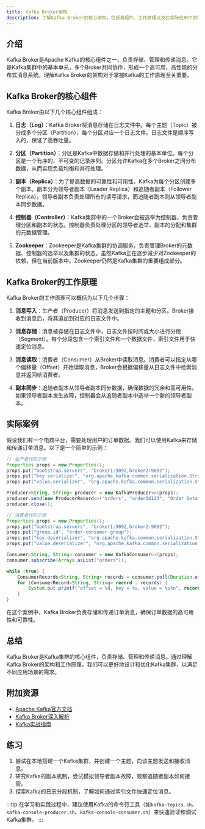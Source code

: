 ```yaml
---
title: Kafka Broker架构
description: 了解Kafka Broker的核心架构，包括其组件、工作原理以及在实际应用中的使用场景。
---
```


## 介绍

Kafka Broker是Apache Kafka的核心组件之一，负责存储、管理和传递消息。它是Kafka集群中的基本单元，多个Broker共同协作，形成一个高可用、高性能的分布式消息系统。理解Kafka Broker的架构对于掌握Kafka的工作原理至关重要。

## Kafka Broker的核心组件

Kafka Broker由以下几个核心组件组成：

1. **日志（Log）**：Kafka Broker将消息存储在日志文件中。每个主题（Topic）被分成多个分区（Partition），每个分区对应一个日志文件。日志文件是顺序写入的，保证了高吞吐量。

2. **分区（Partition）**：分区是Kafka中数据存储和并行处理的基本单位。每个分区是一个有序的、不可变的记录序列。分区允许Kafka在多个Broker之间分布数据，从而实现负载均衡和并行处理。

3. **副本（Replica）**：为了提高数据的可靠性和可用性，Kafka为每个分区创建多个副本。副本分为领导者副本（Leader Replica）和追随者副本（Follower Replica）。领导者副本负责处理所有的读写请求，而追随者副本则从领导者副本同步数据。

4. **控制器（Controller）**：Kafka集群中的一个Broker会被选举为控制器，负责管理分区和副本的状态。控制器负责处理分区的领导者选举、副本的分配和集群的元数据管理。

5. **Zookeeper**：Zookeeper是Kafka集群的协调服务，负责管理Broker的元数据、控制器的选举以及集群的状态。虽然Kafka正在逐步减少对Zookeeper的依赖，但在当前版本中，Zookeeper仍然是Kafka集群的重要组成部分。

## Kafka Broker的工作原理

Kafka Broker的工作原理可以概括为以下几个步骤：

1. **消息写入**：生产者（Producer）将消息发送到指定的主题和分区。Broker接收到消息后，将其追加到对应的日志文件中。

2. **消息存储**：消息被存储在日志文件中，日志文件按时间或大小进行分段（Segment）。每个分段包含一个索引文件和一个数据文件，索引文件用于快速定位消息。

3. **消息读取**：消费者（Consumer）从Broker中读取消息。消费者可以指定从哪个偏移量（Offset）开始读取消息，Broker会根据偏移量从日志文件中检索消息并返回给消费者。

4. **副本同步**：追随者副本从领导者副本同步数据，确保数据的冗余和高可用性。如果领导者副本发生故障，控制器会从追随者副本中选举一个新的领导者副本。

## 实际案例

假设我们有一个电商平台，需要处理用户的订单数据。我们可以使用Kafka来存储和传递订单消息。以下是一个简单的示例：

```java
// 生产者代码示例
Properties props = new Properties();
props.put("bootstrap.servers", "broker1:9092,broker2:9092");
props.put("key.serializer", "org.apache.kafka.common.serialization.StringSerializer");
props.put("value.serializer", "org.apache.kafka.common.serialization.StringSerializer");

Producer<String, String> producer = new KafkaProducer<>(props);
producer.send(new ProducerRecord<>("orders", "orderId123", "Order Details"));
producer.close();
```

```java
// 消费者代码示例
Properties props = new Properties();
props.put("bootstrap.servers", "broker1:9092,broker2:9092");
props.put("group.id", "order-consumer-group");
props.put("key.deserializer", "org.apache.kafka.common.serialization.StringDeserializer");
props.put("value.deserializer", "org.apache.kafka.common.serialization.StringDeserializer");

Consumer<String, String> consumer = new KafkaConsumer<>(props);
consumer.subscribe(Arrays.asList("orders"));

while (true) {
    ConsumerRecords<String, String> records = consumer.poll(Duration.ofMillis(100));
    for (ConsumerRecord<String, String> record : records) {
        System.out.printf("offset = %d, key = %s, value = %s%n", record.offset(), record.key(), record.value());
    }
}
```

在这个案例中，Kafka Broker负责存储和传递订单消息，确保订单数据的高可用性和可靠性。

## 总结

Kafka Broker是Kafka集群的核心组件，负责存储、管理和传递消息。通过理解Kafka Broker的架构和工作原理，我们可以更好地设计和优化Kafka集群，以满足不同应用场景的需求。

## 附加资源

- [Apache Kafka官方文档](https://kafka.apache.org/documentation/)
- [Kafka Broker深入解析](https://www.confluent.io/blog/apache-kafka-architecture/)
- [Kafka实战指南](https://www.oreilly.com/library/view/kafka-the-definitive/9781492043072/)

## 练习

1. 尝试在本地搭建一个Kafka集群，并创建一个主题，向该主题发送和接收消息。
2. 研究Kafka的副本机制，尝试模拟领导者副本故障，观察追随者副本如何接管。
3. 探索Kafka的日志分段机制，了解如何通过索引文件快速定位消息。

:::tip
在学习和实践过程中，建议使用Kafka的命令行工具（如`kafka-topics.sh`、`kafka-console-producer.sh`、`kafka-console-consumer.sh`）来快速验证和调试Kafka集群。
:::